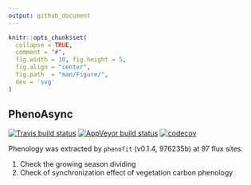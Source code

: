 ```yaml
---
output: github_document
---
```


<!-- README.md is generated from README.Rmd. Please edit that file -->

```r
knitr::opts_chunk$set(
  collapse = TRUE,
  comment = "#",
  fig.width = 10, fig.height = 5,
  fig.align = "center",
  fig.path  = "man/Figure/",
  dev = 'svg'
)
```
## PhenoAsync


<!-- badges: start -->
[![Travis build status](https://travis-ci.org/kongdd/PhenoAsync.svg?branch=master)](https://travis-ci.org/kongdd/PhenoAsync)
[![AppVeyor build status](https://ci.appveyor.com/api/projects/status/github/kongdd/PhenoAsync?branch=master&svg=true)](https://ci.appveyor.com/project/kongdd/PhenoAsync)
[![codecov](https://codecov.io/gh/kongdd/PhenoAsync/branch/master/graph/badge.svg)](https://codecov.io/gh/kongdd/PhenoAsync)
<!-- badges: end -->

Phenology was extracted by `phenofit` (v0.1.4, 976235b) at 97 flux sites. 

1.  Check the growing season dividing
2.  Check of synchronization effect of vegetation carbon phenology
